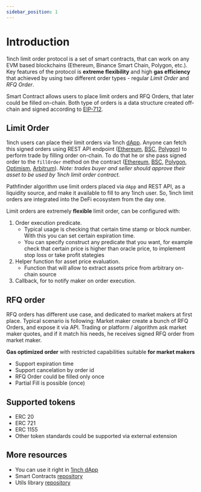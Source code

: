 ```yaml
---
sidebar_position: 1
---
```


# Introduction

1inch limit order protocol is a set of smart contracts, that can work on any EVM based blockchains (Ethereum, Binance Smart Chain, Polygon, etc.). Key features of the protocol is **extreme flexibility** and high **gas efficiency** that achieved by using two different order types - regular _Limit Order_ and _RFQ Order_.

Smart Contract allows users to place limit orders and RFQ Orders, that later could be filled on-chain.
Both type of orders is a data structure created off-chain and signed according to [EIP-712](https://eips.ethereum.org/EIPS/eip-712).

## Limit Order

1inch users can place their limit orders via 1inch [dApp](https://app.1inch.io/#/1/limit-order/WETH/DAI).
Anyone can fetch this signed orders using REST API endpoint ([Ethereum](https://limit-orders.1inch.exchange/swagger/ethereum/), [BSC](https://limit-orders.1inch.exchange/swagger/binance/), [Polygon](https://limit-orders.1inch.exchange/swagger/polygon/)) to perform trade by filling order on-chain.
To do that he or she pass signed order to the `fillOrder` method on the contract ([Ethereum](https://etherscan.io/address/0x119c71d3bbac22029622cbaec24854d3d32d2828), [BSC](https://bscscan.com/address/0x1e38eff998df9d3669e32f4ff400031385bf6362), [Polygon](https://polygonscan.com/address/0x94bc2a1c732bcad7343b25af48385fe76e08734f), [Optimism](https://polygonscan.com/address/0x11431a89893025d2a48dca4eddc396f8c8117187), [Arbitrum](https://polygonscan.com/address/0x7f069df72b7a39bce9806e3afaf579e54d8cf2b9)).
_Note: trades buyer and seller should approve their asset to be used by 1inch limit order contract._

Pathfinder algorithm use limit orders placed via `dApp` and REST API, as a liquidity source, and make it available to fill to any 1inch user.
So, 1inch limit orders are integrated into the DeFi ecosystem from the day one.

Limit orders are extremely **flexible** limit order, can be configured with:

1. Order execution predicate.
    - Typical usage is checking that certain time stamp or block number. With this you can set certain expiration time.
    - You can specify construct any predicate that you want, for example check that certain price is higher than oracle price, to implement stop loss or take profit stategies
2. Helper function for asset price evaluation.
    - Function that will allow to extract assets price from arbitrary on-chain source
3. Callback, for to notify maker on order execution.

## RFQ order

RFQ orders has different use case, and dedicated to market makers at first place. Typical scenario is following:
Market maker create a bunch of RFQ Orders, and expose it via API.
Trading or platform / algorithm ask market maker quotes, and if it match his needs, he receives signed RFQ order from market maker.

**Gas optimized order** with restricted capabilities suitable **for market makers**

-   Support expiration time
-   Support cancelation by order id
-   RFQ Order could be filled only once
-   Partial Fill is possible (once)

## Supported tokens
- ERC 20
- ERC 721
- ERC 1155
- Other token standards could be supported via external extension

## More resources

-   You can use it right in [1inch dApp](https://app.1inch.io/#/1/limit-order/WETH/DAI)
-   Smart Contracts [repository](https://github.com/1inch/limit-order-protocol/)
-   Utils library [repository](https://github.com/1inch/limit-order-protocol-utils/)
